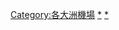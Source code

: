 {{Commons cat|Airports in North America}}

[[Category:各大洲機場|Category:各大洲機場]]
[[Category:北美洲航空|*]]
[[Category:北美洲建築物|*]]